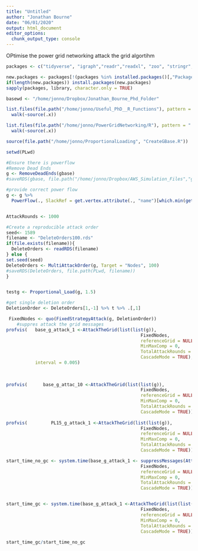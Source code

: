 ```yaml
---
title: "Untitled"
author: "Jonathan Bourne"
date: "06/01/2020"
output: html_document
editor_options: 
  chunk_output_type: console
---
```


OPtimise the power grid networking attack the grid algortihm
```r
packages <- c("tidyverse", "igraph","readr","readxl", "zoo", "stringr","xtable", "rlang", "profvis")

new.packages <- packages[!(packages %in% installed.packages()[,"Package"])]
if(length(new.packages)) install.packages(new.packages)
sapply(packages, library, character.only = TRUE)

basewd <- "/home/jonno/Dropbox/Jonathan_Bourne_Phd_Folder"

list.files(file.path("/home/jonno/Useful_PhD__R_Functions"), pattern = ".R", full.names = T) %>%
  walk(~source(.x))

list.files(file.path("/home/jonno/PowerGridNetworking/R"), pattern = ".R", full.names = T) %>%
  walk(~source(.x))

source(file.path("/home/jonno/ProportionalLoading", "CreateGBase.R"))
```

```r
setwd(PLwd)

#Ensure there is powerflow
#Remove Dead Ends
g <- RemoveDeadEnds(gbase) 
#saveRDS(gbase, file.path("/home/jonno/Dropbox/AWS_Simulation_Files","gbase.rds"))

#provide correct power flow
g <- g %>%
  PowerFlow(., SlackRef = get.vertex.attribute(., "name")[which.min(get.vertex.attribute(., "Bus.Order"))] )


AttackRounds <- 1000

#Create a reproducible attack order
seed<- 1589
filename <- "DeleteOrders100.rds"
if(file.exists(filename)){
  DeleteOrders <- readRDS(filename)
} else {
set.seed(seed)
DeleteOrders <- MultiAttackOrder(g, Target = "Nodes", 100)  
#saveRDS(DeleteOrders, file.path(PLwd, filename))
}

```

```r

```



```r
testg <- Proportional_Load(g, 1.5)

#get single deletion order
DeletionOrder <- DeleteOrders[1,-1] %>% t %>% .[,1]

 FixedNodes <- quo(FixedStrategyAttack(g, DeletionOrder))
    #suppres attack the grid messages
profvis(   base_g_attack_1 <-AttackTheGrid(list(list(g)),
                                                   FixedNodes,
                                                   referenceGrid = NULL,
                                                   MinMaxComp = 0,
                                                   TotalAttackRounds = 1,
                                                   CascadeMode = TRUE),
           interval = 0.005)
   
   
   
profvis(      base_g_attac_10 <-AttackTheGrid(list(list(g)),
                                                   FixedNodes,
                                                   referenceGrid = NULL,
                                                   MinMaxComp = 0,
                                                   TotalAttackRounds = 100,
                                                   CascadeMode = TRUE))
      
profvis(         PL15_g_attack_1 <-AttackTheGrid(list(list(g)),
                                                   FixedNodes,
                                                   referenceGrid = NULL,
                                                   MinMaxComp = 0,
                                                   TotalAttackRounds = 1,
                                                   CascadeMode = TRUE))

start_time_no_gc <- system.time(base_g_attack_1 <- suppressMessages(AttackTheGrid(list(list(g)),
                                                   FixedNodes,
                                                   referenceGrid = NULL,
                                                   MinMaxComp = 0,
                                                   TotalAttackRounds = 1000,
                                                   CascadeMode = TRUE)))


start_time_gc <- system.time(base_g_attack_1 <-AttackTheGrid(list(list(g)),
                                                   FixedNodes,
                                                   referenceGrid = NULL,
                                                   MinMaxComp = 0,
                                                   TotalAttackRounds = 1000,
                                                   CascadeMode = TRUE))
 
start_time_gc/start_time_no_gc
```

